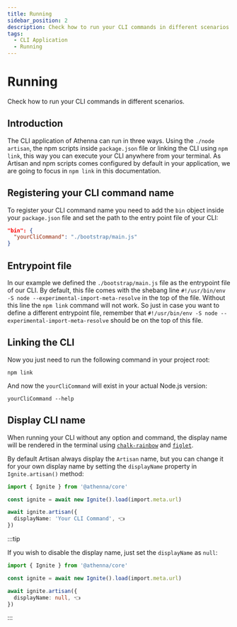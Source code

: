```yaml
---
title: Running
sidebar_position: 2
description: Check how to run your CLI commands in different scenarios.
tags:
  - CLI Application
  - Running
---
```


# Running

Check how to run your CLI commands in different scenarios.

## Introduction

The CLI application of Athenna can run in three ways. 
Using the `./node artisan`, the npm scripts inside 
`package.json` file or linking the CLI using `npm link`, 
this way you can execute your CLI anywhere from your 
terminal. As Artisan and npm scripts comes configured by 
default in your application, we are going to focus in 
`npm link` in this documentation.

## Registering your CLI command name

To register your CLI command name you need to add the 
`bin` object inside your `package.json` file and set the
path to the entry point file of your CLI:

```json
"bin": {
  "yourCliCommand": "./bootstrap/main.js"
}
```

## Entrypoint file

In our example we defined the `./bootstrap/main.js` 
file as the entrypoint file of our CLI. By default, this 
file comes with the shebang line 
`#!/usr/bin/env -S node --experimental-import-meta-resolve` 
in the top of the file. Without this line the `npm link` 
command will not work. So just in case you want to define a 
different entrypoint file, remember that 
`#!/usr/bin/env -S node --experimental-import-meta-resolve` 
should be on the top of this file.

## Linking the CLI

Now you just need to run the following command in your project root:

```shell
npm link
```

And now the `yourCliCommand` will exist in your actual Node.js version:

```shell
yourCliCommand --help
```

## Display CLI name

When running your CLI without any option and command, the display
name will be rendered in the terminal using 
[`chalk-rainbow`](https://www.npmjs.com/package/chalk-rainbow) 
and [`figlet`](https://www.npmjs.com/package/figlet).

By default Artisan always display the `Artisan` name, but you can
change it for your own display name by setting the `displayName` 
property in `Ignite.artisan()` method:

```typescript title="Path.bootstrap('main.ts')"
import { Ignite } from '@athenna/core'

const ignite = await new Ignite().load(import.meta.url)

await ignite.artisan({
  displayName: 'Your CLI Command', 👈
})
```

:::tip

If you wish to disable the display name, just set the `displayName`
as `null`:

```typescript title="Path.bootstrap('main.ts')"
import { Ignite } from '@athenna/core'

const ignite = await new Ignite().load(import.meta.url)

await ignite.artisan({
  displayName: null, 👈
})
```

:::

